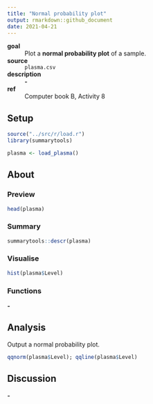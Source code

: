 ```yaml
---
title: "Normal probability plot"
output: rmarkdown::github_document
date: 2021-04-21
---
```


**goal**
: Plot a **normal probability plot** of a sample.

**source**
: `plasma.csv`

**description**
: **-**

**ref**
: Computer book B, Activity 8

## Setup

```r
source("../src/r/load.r")
library(summarytools)
```

```r
plasma <- load_plasma()
```

## About

### Preview

```r
head(plasma)
```

### Summary

```r
summarytools::descr(plasma)
```

### Visualise

```r
hist(plasma$Level)
```

### Functions

**-**

## Analysis

Output a normal probability plot.

```r
qqnorm(plasma$Level); qqline(plasma$Level)
```

## Discussion

**-**

